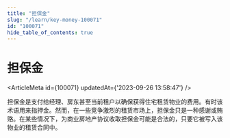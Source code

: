 ```yaml
---
title: "担保金"
slug: "/learn/key-money-100071"
id: "100071"
hide_table_of_contents: true
---
```



# 担保金

<ArticleMeta id={100071} updatedAt={'2023-09-26 13:58:47'} />
<div className='border-solid border-b border-t-0 my-4 border-[var(--ifm-color-gray-300)]' />

担保金是支付给经理、房东甚至当前租户以确保获得住宅租赁物业的费用。有时该术语用来指押金。然而，在一些竞争激烈的租赁市场上，担保金只是一种感谢或贿赂。在某些情况下，为商业房地产协议收取担保金可能是合法的，只要它被写入该物业的租赁合同中。
